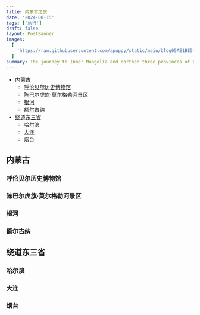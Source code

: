 ```yaml
---
title: 内蒙古之旅
date: '2024-08-15'
tags: ['旅行']
draft: false
layout: PostBanner
images:
  [
    'https://raw.githubusercontent.com/apuppy/static/main/blog05AE1BE5-0064-45DB-A71B-760FCA129B19_1_105_c.jpeg',
  ]
summary: The journey to Inner Mongolia and northen three provinces of China.
---
```


- [内蒙古](#内蒙古)
  - [呼伦贝尔历史博物馆](#呼伦贝尔历史博物馆)
  - [陈巴尔虎旗·莫尔格勒河景区](#陈巴尔虎旗·莫尔格勒河景区)
  - [根河](#根河)
  - [额尔古纳](#额尔古纳)
- [绕道东三省](#绕道东三省)
  - [哈尔滨](#哈尔滨)
  - [大连](#大连)
  - [烟台](#烟台)

## 内蒙古

### 呼伦贝尔历史博物馆

### 陈巴尔虎旗·莫尔格勒河景区

### 根河

### 额尔古纳

## 绕道东三省

### 哈尔滨

### 大连

### 烟台
